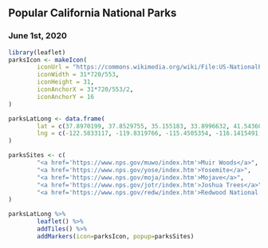 ## Popular California National Parks 

### June 1st, 2020

```r
library(leaflet)
parksIcon <- makeIcon(
        iconUrl = "https://commons.wikimedia.org/wiki/File:US-NationalParkService-Logo.svg",
        iconWidth = 31*720/553, 
        iconHeight = 31,
        iconAnchorX = 31*720/553/2,
        iconAnchorY = 16
)

parksLatLong <- data.frame(
        lat = c(37.8970199, 37.8529755, 35.155183, 33.8996632, 41.5436023),
        lng = c(-122.5833117, -119.8319766, -115.4505354, -116.1415491, -124.7509066)
)

parksSites <- c(
        "<a href='https://www.nps.gov/muwo/index.htm'>Muir Woods</a>",
        "<a href='https://www.nps.gov/yose/index.htm'>Yosemite</a>",
        "<a href='https://www.nps.gov/moja/index.htm'>Mojave</a>",
        "<a href='https://www.nps.gov/jotr/index.htm'>Joshua Trees</a>",
        "<a href='https://www.nps.gov/redw/index.htm'>Redwood National & State Park<a/>"
)

parksLatLong %>%
        leaflet() %>%
        addTiles() %>%
        addMarkers(icon=parksIcon, popup=parksSites)
```